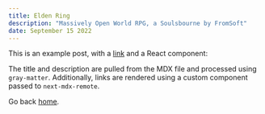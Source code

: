 ```yaml
---
title: Elden Ring
description: "Massively Open World RPG, a Soulsbourne by FromSoft"
date: September 15 2022
---
```


This is an example post, with a [link](https://nextjs.org) and a React component:

The title and description are pulled from the MDX file and processed using `gray-matter`. Additionally, links are rendered using a custom component passed to `next-mdx-remote`.

Go back [home](/).